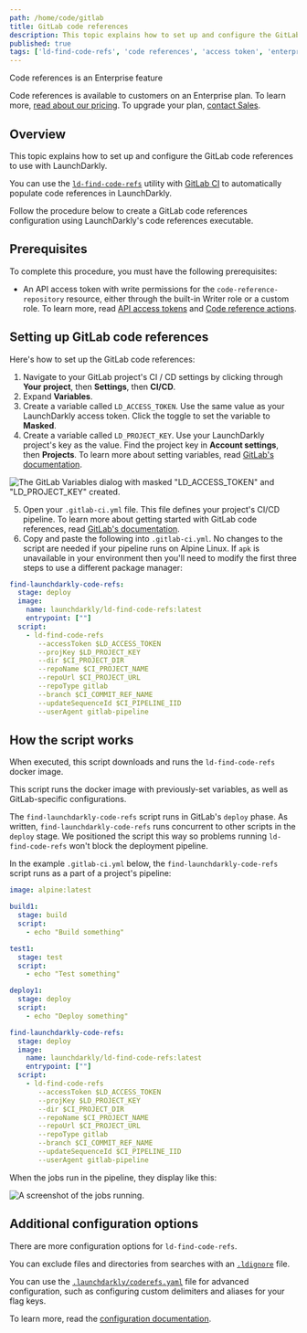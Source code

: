 ```yaml
---
path: /home/code/gitlab
title: GitLab code references
description: This topic explains how to set up and configure the GitLab code references to use with LaunchDarkly. You can use the ld-find-code-refs utility with GitLab code references to automatically populate code references in LaunchDarkly.
published: true
tags: ['ld-find-code-refs', 'code references', 'access token', 'enterprise']
---
```


<Callout intent="primary">
<CalloutTitle>Code references is an Enterprise feature</CalloutTitle>
<CalloutDescription>

Code references is available to customers on an Enterprise plan. To learn more, [read about our pricing](https://launchdarkly.com/pricing/). To upgrade your plan, [contact Sales](https://launchdarkly.com/contact-sales/).

</CalloutDescription>
</Callout>

## Overview

This topic explains how to set up and configure the GitLab code references to use with LaunchDarkly.

You can use the [`ld-find-code-refs`](https://github.com/launchdarkly/ld-find-code-refs/) utility with [GitLab CI](https://about.gitlab.com/product/continuous-integration/) to automatically populate code references in LaunchDarkly.

Follow the procedure below to create a GitLab code references configuration using LaunchDarkly's code references executable.

## Prerequisites

To complete this procedure, you must have the following prerequisites:

- An API access token with write permissions for the `code-reference-repository` resource, either through the built-in Writer role or a custom role. To learn more, read [API access tokens](/home/account-security/api-access-tokens) and [Code reference actions](/home/members/role-actions#code-reference-actions).

## Setting up GitLab code references

Here's how to set up the GitLab code references:

1. Navigate to your GitLab project's CI / CD settings by clicking through **Your project**, then **Settings**, then **CI/CD**.
2. Expand **Variables**.
3. Create a variable called `LD_ACCESS_TOKEN`. Use the same value as your LaunchDarkly access token. Click the toggle to set the variable to **Masked**.
4. Create a variable called `LD_PROJECT_KEY`. Use your LaunchDarkly project's key as the value. Find the project key in **Account settings**, then **Projects**. To learn more about setting variables, read [GitLab's documentation](https://docs.gitlab.com/ee/ci/variables/#creating-a-custom-environment-variable).

![The GitLab Variables dialog with masked "LD_ACCESS_TOKEN" and "LD_PROJECT_KEY" created.](gitlab-ci-env-variables.png)

5. Open your `.gitlab-ci.yml` file. This file defines your project's CI/CD pipeline. To learn more about getting started with GitLab code references, read [GitLab's documentation](https://docs.gitlab.com/ee/ci/#getting-started).
6. Copy and paste the following into `.gitlab-ci.yml`. No changes to the script are needed if your pipeline runs on Alpine Linux. If `apk` is unavailable in your environment then you'll need to modify the first three steps to use a different package manager:

<CodeSample>
<CSTab label="YAML">

```yaml
find-launchdarkly-code-refs:
  stage: deploy
  image:
    name: launchdarkly/ld-find-code-refs:latest
    entrypoint: [""]
  script:
    - ld-find-code-refs
       --accessToken $LD_ACCESS_TOKEN
       --projKey $LD_PROJECT_KEY
       --dir $CI_PROJECT_DIR
       --repoName $CI_PROJECT_NAME
       --repoUrl $CI_PROJECT_URL
       --repoType gitlab
       --branch $CI_COMMIT_REF_NAME
       --updateSequenceId $CI_PIPELINE_IID
       --userAgent gitlab-pipeline
```

</CSTab>
</CodeSample>

## How the script works

When executed, this script downloads and runs the `ld-find-code-refs` docker image.

This script runs the docker image with previously-set variables, as well as GitLab-specific configurations.

The `find-launchdarkly-code-refs` script runs in GitLab's `deploy` phase. As written, `find-launchdarkly-code-refs` runs concurrent to other scripts in the `deploy` stage. We positioned the script this way so problems running `ld-find-code-refs` won't block the deployment pipeline.

In the example `.gitlab-ci.yml` below, the `find-launchdarkly-code-refs` script runs as a part of a project's pipeline:

<CodeSample>
<CSTab label="YAML">

```yaml
image: alpine:latest

build1:
  stage: build
  script:
    - echo "Build something"

test1:
  stage: test
  script:
    - echo "Test something"

deploy1:
  stage: deploy
  script:
    - echo "Deploy something"

find-launchdarkly-code-refs:
  stage: deploy
  image:
    name: launchdarkly/ld-find-code-refs:latest
    entrypoint: [""]
  script:
    - ld-find-code-refs
       --accessToken $LD_ACCESS_TOKEN
       --projKey $LD_PROJECT_KEY
       --dir $CI_PROJECT_DIR
       --repoName $CI_PROJECT_NAME
       --repoUrl $CI_PROJECT_URL
       --repoType gitlab
       --branch $CI_COMMIT_REF_NAME
       --updateSequenceId $CI_PIPELINE_IID
       --userAgent gitlab-pipeline
```

</CSTab>
</CodeSample>

When the jobs run in the pipeline, they display like this:

![A screenshot of the jobs running.](gitlab-ci-jobs.png)

## Additional configuration options

There are more configuration options for `ld-find-code-refs`.

You can exclude files and directories from searches with an [`.ldignore`](https://github.com/launchdarkly/ld-find-code-refs/blob/main/docs/CONFIGURATION.md#ignoring-files-and-directories) file.

You can use the [`.launchdarkly/coderefs.yaml`](https://github.com/launchdarkly/ld-find-code-refs/blob/main/docs/CONFIGURATION.md#advanced-yaml-configuration) file for advanced configuration, such as configuring custom delimiters and aliases for your flag keys.

To learn more, read the [configuration documentation](https://github.com/launchdarkly/ld-find-code-refs/blob/main/docs/CONFIGURATION.md).
